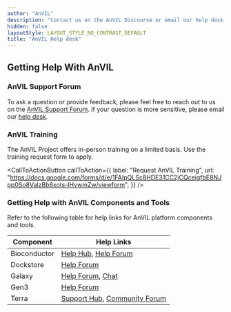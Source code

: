 ```yaml
---
author: "AnVIL"
description: "Contact us on the AnVIL Discourse or email our help desk."
hidden: false
layoutStyle: LAYOUT_STYLE_NO_CONTRAST_DEFAULT
title: "AnVIL Help desk"
---
```


## Getting Help With AnVIL

### AnVIL Support Forum

To ask a question or provide feedback, please feel free to reach out to us on the [AnVIL Support Forum](https://help.anvilproject.org/). If your question is more sensitive, please email our [help desk](mailto:help@lists.anvilproject.org).

### AnVIL Training

The AnVIL Project offers in-person training on a limited basis. Use the training request form to apply.

<CallToActionButton
  callToAction={{
    label: "Request AnVIL Training",
    url: "https://docs.google.com/forms/d/e/1FAIpQLSc8HDE31CC2jCQceigfbE8NJpp0So8ValzBb6xots-IHvwmZw/viewform",
  }}
/>

### Getting Help with AnVIL Components and Tools

Refer to the following table for help links for AnVIL platform components and tools.

| Component    | Help Links                                                                                                                |
| ------------ | ------------------------------------------------------------------------------------------------------------------------- |
| Bioconductor | [Help Hub](http://bioconductor.org/help/), [Help Forum](https://support.bioconductor.org/)                                |
| Dockstore    | [Help Forum](https://discuss.dockstore.org/)                                                                              |
| Galaxy       | [Help Forum](https://help.galaxyproject.org/), [Chat](https://gitter.im/galaxyproject)                                    |
| Gen3         | [Help Forum](https://forums.gen3.org/)                                                                                    |
| Terra        | [Support Hub](https://support.terra.bio/hc/en-us), [Community Forum](https://support.terra.bio/hc/en-us/community/topics) |
